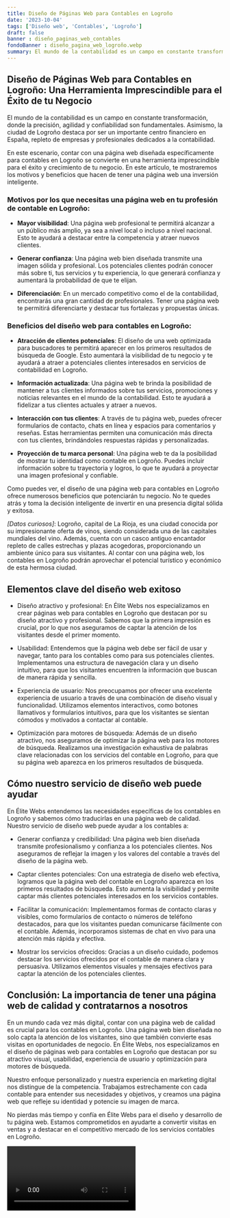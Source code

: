 ```yaml
---
title: Diseño de Páginas Web para Contables en Logroño
date: '2023-10-04'
tags: ['Diseño web', 'Contables', 'Logroño']
draft: false
banner : diseño_paginas_web_contables
fondoBanner : diseño_pagina_web_logroño.webp
summary: El mundo de la contabilidad es un campo en constante transformación, donde la precisión, agilidad y confiabilidad son fundamentales. Asimismo, la ciudad de Logroño destaca por ser un importante centro financiero en España, repleto de empresas y profesionales dedicados a la contabilidad.
---
```


## Diseño de Páginas Web para Contables en Logroño: Una Herramienta Imprescindible para el Éxito de tu Negocio

El mundo de la contabilidad es un campo en constante transformación, donde la precisión, agilidad y confiabilidad son fundamentales. Asimismo, la ciudad de Logroño destaca por ser un importante centro financiero en España, repleto de empresas y profesionales dedicados a la contabilidad.

En este escenario, contar con una página web diseñada específicamente para contables en Logroño se convierte en una herramienta imprescindible para el éxito y crecimiento de tu negocio. En este artículo, te mostraremos los motivos y beneficios que hacen de tener una página web una inversión inteligente.

### Motivos por los que necesitas una página web en tu profesión de contable en Logroño:

- **Mayor visibilidad**: Una página web profesional te permitirá alcanzar a un público más amplio, ya sea a nivel local o incluso a nivel nacional. Esto te ayudará a destacar entre la competencia y atraer nuevos clientes.

- **Generar confianza**: Una página web bien diseñada transmite una imagen sólida y profesional. Los potenciales clientes podrán conocer más sobre ti, tus servicios y tu experiencia, lo que generará confianza y aumentará la probabilidad de que te elijan.

- **Diferenciación**: En un mercado competitivo como el de la contabilidad, encontrarás una gran cantidad de profesionales. Tener una página web te permitirá diferenciarte y destacar tus fortalezas y propuestas únicas.

### Beneficios del diseño web para contables en Logroño:

- **Atracción de clientes potenciales**: El diseño de una web optimizada para buscadores te permitirá aparecer en los primeros resultados de búsqueda de Google. Esto aumentará la visibilidad de tu negocio y te ayudará a atraer a potenciales clientes interesados en servicios de contabilidad en Logroño.

- **Información actualizada**: Una página web te brinda la posibilidad de mantener a tus clientes informados sobre tus servicios, promociones y noticias relevantes en el mundo de la contabilidad. Esto te ayudará a fidelizar a tus clientes actuales y atraer a nuevos.

- **Interacción con tus clientes**: A través de tu página web, puedes ofrecer formularios de contacto, chats en línea y espacios para comentarios y reseñas. Estas herramientas permiten una comunicación más directa con tus clientes, brindándoles respuestas rápidas y personalizadas.

- **Proyección de tu marca personal**: Una página web te da la posibilidad de mostrar tu identidad como contable en Logroño. Puedes incluir información sobre tu trayectoria y logros, lo que te ayudará a proyectar una imagen profesional y confiable.

Como puedes ver, el diseño de una página web para contables en Logroño ofrece numerosos beneficios que potenciarán tu negocio. No te quedes atrás y toma la decisión inteligente de invertir en una presencia digital sólida y exitosa.

*[Datos curiosos]*: Logroño, capital de La Rioja, es una ciudad conocida por su impresionante oferta de vinos, siendo considerada una de las capitales mundiales del vino. Además, cuenta con un casco antiguo encantador repleto de calles estrechas y plazas acogedoras, proporcionando un ambiente único para sus visitantes. Al contar con una página web, los contables en Logroño podrán aprovechar el potencial turístico y económico de esta hermosa ciudad.

<GifSeo />

<Cta />

## Elementos clave del diseño web exitoso

- Diseño atractivo y profesional: En Élite Webs nos especializamos en crear páginas web para contables en Logroño que destacan por su diseño atractivo y profesional. Sabemos que la primera impresión es crucial, por lo que nos aseguramos de captar la atención de los visitantes desde el primer momento.

- Usabilidad: Entendemos que la página web debe ser fácil de usar y navegar, tanto para los contables como para sus potenciales clientes. Implementamos una estructura de navegación clara y un diseño intuitivo, para que los visitantes encuentren la información que buscan de manera rápida y sencilla.

- Experiencia de usuario: Nos preocupamos por ofrecer una excelente experiencia de usuario a través de una combinación de diseño visual y funcionalidad. Utilizamos elementos interactivos, como botones llamativos y formularios intuitivos, para que los visitantes se sientan cómodos y motivados a contactar al contable.

- Optimización para motores de búsqueda: Además de un diseño atractivo, nos aseguramos de optimizar la página web para los motores de búsqueda. Realizamos una investigación exhaustiva de palabras clave relacionadas con los servicios del contable en Logroño, para que su página web aparezca en los primeros resultados de búsqueda.

## Cómo nuestro servicio de diseño web puede ayudar

En Élite Webs entendemos las necesidades específicas de los contables en Logroño y sabemos cómo traducirlas en una página web de calidad. Nuestro servicio de diseño web puede ayudar a los contables a:

- Generar confianza y credibilidad: Una página web bien diseñada transmite profesionalismo y confianza a los potenciales clientes. Nos aseguramos de reflejar la imagen y los valores del contable a través del diseño de la página web.

- Captar clientes potenciales: Con una estrategia de diseño web efectiva, logramos que la página web del contable en Logroño aparezca en los primeros resultados de búsqueda. Esto aumenta la visibilidad y permite captar más clientes potenciales interesados en los servicios contables.

- Facilitar la comunicación: Implementamos formas de contacto claras y visibles, como formularios de contacto o números de teléfono destacados, para que los visitantes puedan comunicarse fácilmente con el contable. Además, incorporamos sistemas de chat en vivo para una atención más rápida y efectiva.

- Mostrar los servicios ofrecidos: Gracias a un diseño cuidado, podemos destacar los servicios ofrecidos por el contable de manera clara y persuasiva. Utilizamos elementos visuales y mensajes efectivos para captar la atención de los potenciales clientes.

## Conclusión: La importancia de tener una página web de calidad y contratarnos a nosotros

En un mundo cada vez más digital, contar con una página web de calidad es crucial para los contables en Logroño. Una página web bien diseñada no solo capta la atención de los visitantes, sino que también convierte esas visitas en oportunidades de negocio. En Élite Webs, nos especializamos en el diseño de páginas web para contables en Logroño que destacan por su atractivo visual, usabilidad, experiencia de usuario y optimización para motores de búsqueda.

Nuestro enfoque personalizado y nuestra experiencia en marketing digital nos distingue de la competencia. Trabajamos estrechamente con cada contable para entender sus necesidades y objetivos, y creamos una página web que refleje su identidad y potencie su imagen de marca.

No pierdas más tiempo y confía en Élite Webs para el diseño y desarrollo de tu página web. Estamos comprometidos en ayudarte a convertir visitas en ventas y a destacar en el competitivo mercado de los servicios contables en Logroño.

<Video />

<CtaBot job='Contables' city='Logroño'/>

<Gmaps query='Logroño+españa+maps' />